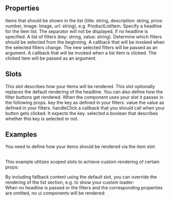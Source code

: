 
<Meta
  title="ListSection"
  subtitle="ListSection displays a section with a list of elements."
/>

## Properties

<PropsTable>
  <PropsTableRow value="items" type="Item[]" required>
  Items that should be shown in the list (title: string, description: string, price: number, image: Image, url: string), e.g. ProductListItem.
  </PropsTableRow>
  <PropsTableRow value="headline" type="string">
  Specify a headline for the item list. The separator will not be displayed, if no headline is specified.
  </PropsTableRow>
  <PropsTableRow value="filters" type="<string,string>[]" optional>
  A list of filters (key: string, value: string).
  </PropsTableRow>
  <PropsTableRow value="selectedFilters" type="string[]" optional>
  Determine which filters should be selected from the beginning.
  </PropsTableRow>
  <PropsTableRow value="handleFilterChange" type="function" optional>
  A callback that will be invoked when the selected filters change. The new selected filters will be passed as an argument.
  </PropsTableRow>
  <PropsTableRow value="handleItemClick" type="function" optional>
  A callback that will be invoked when a list item is clicked. The clicked item will be passed as an argument.
  </PropsTableRow>
</PropsTable>

## Slots

<SlotsTable>
  <SlotsTableRow value="item" prop="Item" required>
    This slot describes how your items will be rendered.
  </SlotsTableRow>
  <SlotsTableRow value="headline" prop="String">
    This slot optionally replaces the default rendering of the headline.
  </SlotsTableRow>
  <SlotsTableRow value="filter" prop="Object" optional>
    You can also define how the filter buttons get rendered. 
    When the component uses your slot it passes in the following props.
    <span class="code">key</span> the key as defined in your filters.
    <span class="code">value</span> the value as defined in your filters.
    <span class="code">handleClick</span> a callback that you should call when your button gets clicked. It expects the key.
    <span class="code">selected</span> a boolean that describes whether this key is selected or not.
  </SlotsTableRow>
</SlotsTable>

## Examples

You need to define how your items should be rendered via the <span class="code">item</span> slot:
<ExampleLoader example="Sections/ListSection.tsx" />

<br/>This example utilizes scoped slots to achieve custom rendering of certain props:
<ExampleLoader example="Sections/ListSection.CustomItem.tsx" />

<div class="ui-mt-8">
By including fallback content using the default slot, you can override the rendering of the list section, e.g. to show your custom loader:
</div>
<ExampleLoader example="Sections/ListSection.CustomContent.tsx" />

<div class="ui-mt-8">
When no headline is passed or the filters and the corresponding properties are omitted, no ui components will be rendered: 
</div>
<ExampleLoader example="Sections/ListSection.NoHeadlineAndFilters.tsx" />